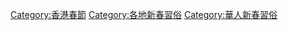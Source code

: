 [[Category:香港春節|Category:香港春節]]
[[Category:各地新春習俗|Category:各地新春習俗]]
[[Category:華人新春習俗|Category:華人新春習俗]]